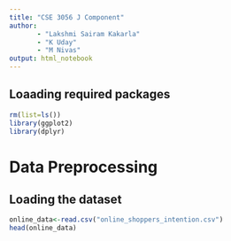 ```yaml
---
title: "CSE 3056 J Component"
author: 
       - "Lakshmi Sairam Kakarla"
       - "K Uday"
       - "M Nivas"
output: html_notebook
---
```


## Loaading required packages
```r
rm(list=ls())
library(ggplot2)
library(dplyr)
```

# Data Preprocessing
## Loading the dataset
```r
online_data<-read.csv("online_shoppers_intention.csv")
head(online_data)
```

